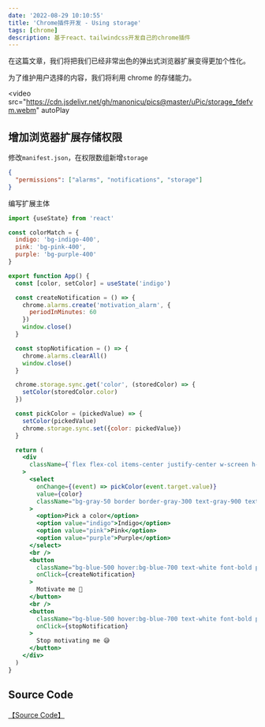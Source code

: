 ```yaml
---
date: '2022-08-29 10:10:55'
title: 'Chrome插件开发 - Using storage'
tags: [chrome]
description: 基于react、tailwindcss开发自己的chrome插件
---
```


在这篇文章，我们将把我们已经非常出色的弹出式浏览器扩展变得更加个性化。

为了维护用户选择的内容，我们将利用 chrome 的存储能力。

<video
  src="https://cdn.jsdelivr.net/gh/manonicu/pics@master/uPic/storage_fdefvm.webm"
  autoPlay
></video>

## 增加浏览器扩展存储权限

修改`manifest.json`，在权限数组新增`storage`

```json
{
  "permissions": ["alarms", "notifications", "storage"]
}
```

编写扩展主体

```jsx
import {useState} from 'react'

const colorMatch = {
  indigo: 'bg-indigo-400',
  pink: 'bg-pink-400',
  purple: 'bg-purple-400'
}

export function App() {
  const [color, setColor] = useState('indigo')

  const createNotification = () => {
    chrome.alarms.create('motivation_alarm', {
      periodInMinutes: 60
    })
    window.close()
  }

  const stopNotification = () => {
    chrome.alarms.clearAll()
    window.close()
  }

  chrome.storage.sync.get('color', (storedColor) => {
    setColor(storedColor.color)
  })

  const pickColor = (pickedValue) => {
    setColor(pickedValue)
    chrome.storage.sync.set({color: pickedValue})
  }

  return (
    <div
      className={`flex flex-col items-center justify-center w-screen h-auto ${colorMatch[color]} p-4`}
    >
      <select
        onChange={(event) => pickColor(event.target.value)}
        value={color}
        className="bg-gray-50 border border-gray-300 text-gray-900 text-sm rounded-lg focus:ring-indigo-500 focus:border-indigo-500 block w-full p-2.5 dark:bg-gray-700 dark:border-gray-600 dark:placeholder-gray-400 dark:text-white dark:focus:ring-indigo-500 dark:focus:border-indigo-500"
      >
        <option>Pick a color</option>
        <option value="indigo">Indigo</option>
        <option value="pink">Pink</option>
        <option value="purple">Purple</option>
      </select>
      <br />
      <button
        className="bg-blue-500 hover:bg-blue-700 text-white font-bold py-2 text-2xl px-4 rounded"
        onClick={createNotification}
      >
        Motivate me 🎉
      </button>
      <br />
      <button
        className="bg-blue-500 hover:bg-blue-700 text-white font-bold py-2 text-2xl px-4 rounded"
        onClick={stopNotification}
      >
        Stop motivating me 😅
      </button>
    </div>
  )
}
```

## Source Code

[【Source Code】](https://github.com/rebelchris/popup-extension/tree/storage)
